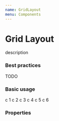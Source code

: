 ---
name: GridLayout
menu: Components
---


# Grid Layout
description

### Best practices
TODO

### Basic usage
<Playground>
<GridLayout gridTemplateColumns={{ xs: '1fr 2fr', md: '1fr 1fr 1fr' }} gridTemplateRows='1fr 50vh 1fr'>
	<Card>
		c 1
	</Card>
	<Card>
		c 2
	</Card>
	<Card>
		c 3
	</Card>
	<Card>
		c 4
	</Card>
	<Card>
		c 5
	</Card>
	<Card>
		c 6
	</Card>
</GridLayout>
</Playground>

### Properties
<PropsTable of={GridLayout} />

